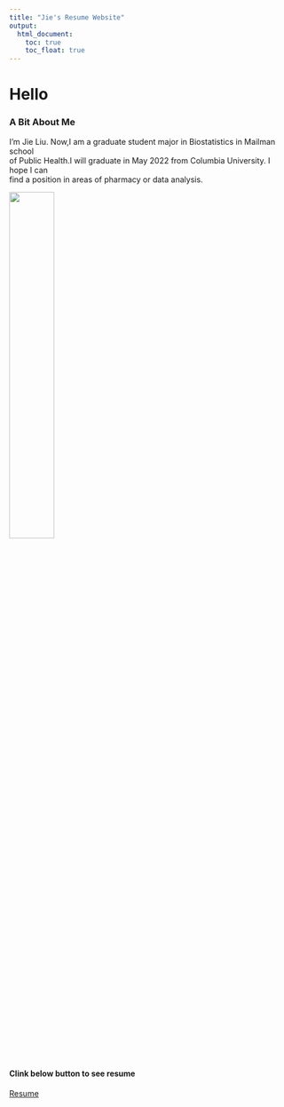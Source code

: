 ```yaml
---
title: "Jie's Resume Website"
output: 
  html_document:
    toc: true
    toc_float: true
---
```



# Hello

### A Bit About Me

I'm Jie Liu. Now,I am a graduate student major in Biostatistics in Mailman school \
of Public Health.I will graduate in May 2022\ from Columbia University. I hope I can\
find a position in areas of  pharmacy or data\ analysis.\

<img src="images/1.jpg" style="width:40%" style="height:20%">









####  Clink below button to see resume

[Resume](about.html)



